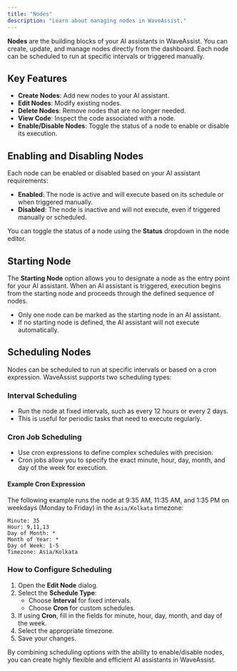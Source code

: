 ```yaml
---
title: "Nodes"
description: "Learn about managing nodes in WaveAssist."
---
```


**Nodes** are the building blocks of your AI assistants in WaveAssist. You can create, update, and manage nodes directly from the dashboard. Each node can be scheduled to run at specific intervals or triggered manually.

## Key Features

- **Create Nodes**: Add new nodes to your AI assistant.
- **Edit Nodes**: Modify existing nodes.
- **Delete Nodes**: Remove nodes that are no longer needed.
- **View Code**: Inspect the code associated with a node.
- **Enable/Disable Nodes**: Toggle the status of a node to enable or disable its execution.

## Enabling and Disabling Nodes

Each node can be enabled or disabled based on your AI assistant requirements:

- **Enabled**: The node is active and will execute based on its schedule or when triggered manually.
- **Disabled**: The node is inactive and will not execute, even if triggered manually or scheduled.

You can toggle the status of a node using the **Status** dropdown in the node editor.

## Starting Node

The **Starting Node** option allows you to designate a node as the entry point for your AI assistant. When an AI assistant is triggered, execution begins from the starting node and proceeds through the defined sequence of nodes.

- Only one node can be marked as the starting node in an AI assistant.
- If no starting node is defined, the AI assistant will not execute automatically.

## Scheduling Nodes

Nodes can be scheduled to run at specific intervals or based on a cron expression. WaveAssist supports two scheduling types:

### Interval Scheduling

- Run the node at fixed intervals, such as every 12 hours or every 2 days.
- This is useful for periodic tasks that need to execute regularly.

### Cron Job Scheduling

- Use cron expressions to define complex schedules with precision.
- Cron jobs allow you to specify the exact minute, hour, day, month, and day of the week for execution.

#### Example Cron Expression

The following example runs the node at 9:35 AM, 11:35 AM, and 1:35 PM on weekdays (Monday to Friday) in the `Asia/Kolkata` timezone:

```
Minute: 35
Hour: 9,11,13
Day of Month: *
Month of Year: *
Day of Week: 1-5
Timezone: Asia/Kolkata
```

### How to Configure Scheduling

1. Open the **Edit Node** dialog.
2. Select the **Schedule Type**:
   - Choose **Interval** for fixed intervals.
   - Choose **Cron** for custom schedules.
3. If using **Cron**, fill in the fields for minute, hour, day, month, and day of the week.
4. Select the appropriate timezone.
5. Save your changes.

By combining scheduling options with the ability to enable/disable nodes, you can create highly flexible and efficient AI assistants in WaveAssist.
